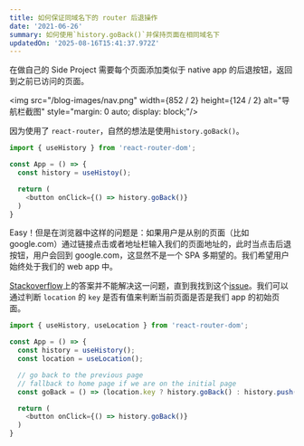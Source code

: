 ```yaml
---
title: 如何保证同域名下的 router 后退操作
date: '2021-06-26'
summary: 如何使用`history.goBack()`并保持页面在相同域名下
updatedOn: '2025-08-16T15:41:37.972Z'
---
```


在做自己的 Side Project 需要每个页面添加类似于 native app 的后退按钮，返回到之前已访问的页面。

<img src="/blog-images/nav.png" width={852 / 2} height={124 / 2} alt="导航栏截图" style="margin: 0 auto; display: block;"/>


因为使用了 `react-router`，自然的想法是使用`history.goBack()`。

```javascript
import { useHistory } from 'react-router-dom';

const App = () => {
  const history = useHistoy();

  return (
    <button onClick={() => history.goBack()}
  )
}
```

Easy！但是在浏览器中这样的问题是：如果用户是从别的页面（比如 google.com）通过链接点击或者地址栏输入我们的页面地址的，此时当点击后退按钮，用户会回到 google.com，这显然不是一个 SPA 多期望的。我们希望用户始终处于我们的 web app 中。

[Stackoverflow](https://stackoverflow.com/questions/34720626/how-to-ensure-that-router-goback-wont-navigate-outside-of-my-app-domain)上的答案并不能解决这一问题，直到我找到这个[issue](https://github.com/ReactTraining/history/issues/582#issuecomment-379271092)。我们可以通过判断 `location` 的 `key` 是否有值来判断当前页面是否是我们 app 的初始页面。

```javascript
import { useHistory, useLocation } from 'react-router-dom';

const App = () => {
  const history = useHistory();
  const location = useLocation();

  // go back to the previous page
  // fallback to home page if we are on the initial page
  const goBack = () => (location.key ? history.goBack() : history.push('/'));

  return (
    <button onClick={() => history.goBack()}
  )
}
```

